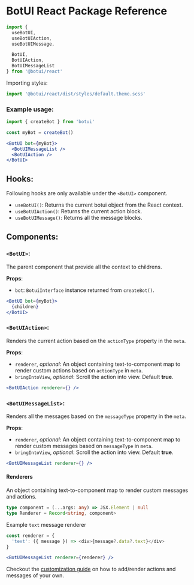 
# BotUI React Package Reference

```js
import {
  useBotUI,
  useBotUIAction,
  useBotUIMessage,

  BotUI,
  BotUIAction,
  BotUIMessageList
} from '@botui/react'
```

Importing styles:
```js
import '@botui/react/dist/styles/default.theme.scss'
```

### Example usage:

```js
import { createBot } from 'botui'
```

```js
const myBot = createBot()
```

```jsx
<BotUI bot={myBot}>
  <BotUIMessageList />
  <BotUIAction />
</BotUI>
```

## Hooks:

Following hooks are only available under the `<BotUI>` component.

- `useBotUI()`: Returns the current botui object from the React context.
- `useBotUIAction()`: Returns the current action block.
- `useBotUIMessage()`: Returns all the message blocks.

## Components:

### `<BotUI>`:
The parent component that provide all the context to childrens.

**Props**:

  - `bot`: `BotuiInterface` instance returned from `createBot()`.

```jsx
<BotUI bot={myBot}>
  {children}
</BotUI>
```

### `<BotUIAction>`:
Renders the current action based on the `actionType` property in the `meta`.

**Props**:

  - `renderer`, *optional*: An object containing text-to-component map to render custom actions based on `actionType` in `meta`.
  - `bringIntoView`, *optional*: Scroll the action into view. Default **true**.

```jsx
<BotUIAction renderer={} />
```

### `<BotUIMessageList>`:
Renders all the messages based on the `messageType` property in the `meta`.

**Props**:

  - `renderer`, *optional*: An object containing text-to-component map to render custom messages based on `messageType` in `meta`.
  - `bringIntoView`, *optional*: Scroll the action into view. Default **true**.

```jsx
<BotUIMessageList renderer={} />
```

#### Renderers

An object containing text-to-component map to render custom messages and actions.

```ts
type component = (...args: any) => JSX.Element | null
type Renderer = Record<string, component>
```

Example `text` message renderer

```js
const renderer = {
  'text': ({ message }) => <div>{message?.data?.text}</div>
}
```

```jsx
<BotUIMessageList renderer={renderer} />
```

Checkout the [customization guide](./custom) on how to add/render actions and messages of your own.